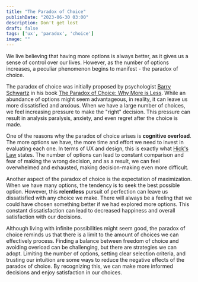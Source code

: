 ```yaml
---
title: "The Paradox of Choice"
publishDate: "2023-06-30 03:00"
description: Don't get lost
draft: false
tags: ['ux', 'paradox', 'choice']
image: ""
---
```


We live believing that having more options is always better, as it gives us a sense of control over our lives. However, as the number of options increases, a peculiar phenomenon begins to manifest - the paradox of choice.

The paradox of choice was initially proposed by psychologist <a target="_blank" href="https://en.wikipedia.org/wiki/Barry_Schwartz_(psychologist)">Barry Schwartz</a> in his book <a target="_blank" href="https://www.amazon.com.br/Paradoxo-Escolha-Barry-Schwartz/dp/8577190196">The Paradox of Choice: Why More is Less</a>. While an abundance of options might seem advantageous, in reality, it can leave us more dissatisfied and anxious. When we have a large number of choices, we feel increasing pressure to make the "right" decision. This pressure can result in analysis paralysis, anxiety, and even regret after the choice is made.

One of the reasons why the paradox of choice arises is **cognitive overload**. The more options we have, the more time and effort we need to invest in evaluating each one. In terms of UX and design, this is exactly what <a target="_blank" href="https://lawsofux.com/hicks-law/">Hick's Law</a> states. The number of options can lead to constant comparison and fear of making the wrong decision, and as a result, we can feel overwhelmed and exhausted, making decision-making even more difficult.

Another aspect of the paradox of choice is the expectation of maximization. When we have many options, the tendency is to seek the best possible option. However, this **relentless** pursuit of perfection can leave us dissatisfied with any choice we make. There will always be a feeling that we could have chosen something better if we had explored more options. This constant dissatisfaction can lead to decreased happiness and overall satisfaction with our decisions.

Although living with infinite possibilities might seem good, the paradox of choice reminds us that there is a limit to the amount of choices we can effectively process. Finding a balance between freedom of choice and avoiding overload can be challenging, but there are strategies we can adopt. Limiting the number of options, setting clear selection criteria, and trusting our intuition are some ways to reduce the negative effects of the paradox of choice. By recognizing this, we can make more informed decisions and enjoy satisfaction in our choices.